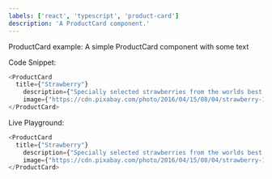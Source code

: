 ```yaml
---
labels: ['react', 'typescript', 'product-card']
description: 'A ProductCard component.'
---
```



ProductCard example: A simple ProductCard component with some text

Code Snippet:
```js
<ProductCard
  title={"Strawberry"}
    description={"Specially selected strawberries from the worlds best farms"}
    image={"https://cdn.pixabay.com/photo/2016/04/15/08/04/strawberry-1330459_960_720.jpg"}>
</ProductCard>
```

Live Playground:
```js live
<ProductCard
  title={"Strawberry"}
    description={"Specially selected strawberries from the worlds best farms"}
    image={"https://cdn.pixabay.com/photo/2016/04/15/08/04/strawberry-1330459_960_720.jpg"}>
</ProductCard>
```
